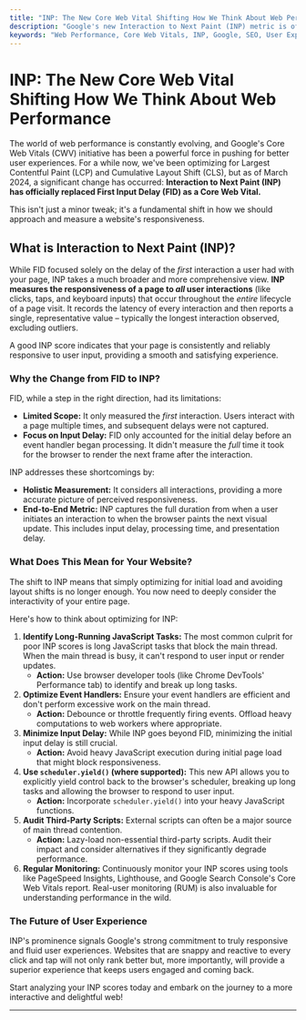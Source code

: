 ```yaml
---
title: "INP: The New Core Web Vital Shifting How We Think About Web Performance"
description: "Google's new Interaction to Next Paint (INP) metric is officially a Core Web Vital, replacing FID. Discover what this means for your website's performance and user experience."
keywords: "Web Performance, Core Web Vitals, INP, Google, SEO, User Experience, Website Optimization"
---
```


# INP: The New Core Web Vital Shifting How We Think About Web Performance

The world of web performance is constantly evolving, and Google's Core Web Vitals (CWV) initiative has been a powerful force in pushing for better user experiences. For a while now, we've been optimizing for Largest Contentful Paint (LCP) and Cumulative Layout Shift (CLS), but as of March 2024, a significant change has occurred: **Interaction to Next Paint (INP) has officially replaced First Input Delay (FID) as a Core Web Vital.**

This isn't just a minor tweak; it's a fundamental shift in how we should approach and measure a website's responsiveness.

## What is Interaction to Next Paint (INP)?

While FID focused solely on the delay of the *first* interaction a user had with your page, INP takes a much broader and more comprehensive view. **INP measures the responsiveness of a page to *all* user interactions** (like clicks, taps, and keyboard inputs) that occur throughout the *entire* lifecycle of a page visit. It records the latency of every interaction and then reports a single, representative value – typically the longest interaction observed, excluding outliers.

A good INP score indicates that your page is consistently and reliably responsive to user input, providing a smooth and satisfying experience.

### Why the Change from FID to INP?

FID, while a step in the right direction, had its limitations:

* **Limited Scope:** It only measured the *first* interaction. Users interact with a page multiple times, and subsequent delays were not captured.
* **Focus on Input Delay:** FID only accounted for the initial delay before an event handler began processing. It didn't measure the *full* time it took for the browser to render the next frame after the interaction.

INP addresses these shortcomings by:

* **Holistic Measurement:** It considers all interactions, providing a more accurate picture of perceived responsiveness.
* **End-to-End Metric:** INP captures the full duration from when a user initiates an interaction to when the browser paints the next visual update. This includes input delay, processing time, and presentation delay.

### What Does This Mean for Your Website?

The shift to INP means that simply optimizing for initial load and avoiding layout shifts is no longer enough. You now need to deeply consider the interactivity of your entire page.

Here's how to think about optimizing for INP:

1. **Identify Long-Running JavaScript Tasks:** The most common culprit for poor INP scores is long JavaScript tasks that block the main thread. When the main thread is busy, it can't respond to user input or render updates.
   * **Action:** Use browser developer tools (like Chrome DevTools' Performance tab) to identify and break up long tasks.
2. **Optimize Event Handlers:** Ensure your event handlers are efficient and don't perform excessive work on the main thread.
   * **Action:** Debounce or throttle frequently firing events. Offload heavy computations to web workers where appropriate.
3. **Minimize Input Delay:** While INP goes beyond FID, minimizing the initial input delay is still crucial.
   * **Action:** Avoid heavy JavaScript execution during initial page load that might block responsiveness.
4. **Use `scheduler.yield()` (where supported):** This new API allows you to explicitly yield control back to the browser's scheduler, breaking up long tasks and allowing the browser to respond to user input.
   * **Action:** Incorporate `scheduler.yield()` into your heavy JavaScript functions.
5. **Audit Third-Party Scripts:** External scripts can often be a major source of main thread contention.
   * **Action:** Lazy-load non-essential third-party scripts. Audit their impact and consider alternatives if they significantly degrade performance.
6. **Regular Monitoring:** Continuously monitor your INP scores using tools like PageSpeed Insights, Lighthouse, and Google Search Console's Core Web Vitals report. Real-user monitoring (RUM) is also invaluable for understanding performance in the wild.

### The Future of User Experience

INP's prominence signals Google's strong commitment to truly responsive and fluid user experiences. Websites that are snappy and reactive to every click and tap will not only rank better but, more importantly, will provide a superior experience that keeps users engaged and coming back.

Start analyzing your INP scores today and embark on the journey to a more interactive and delightful web!

***